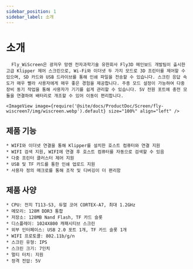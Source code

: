 ```yaml
---
sidebar_position: 1
sidebar_label: 소개
---
```




# 소개

      Fly_WiScreen은 광저우 망렌 전자과학기술 유한회사 Fly3D 메인보드 개발팀이 출시한 고급 Klipper 제어 스크린으로, Wi-Fi와 이더넷 두 가지 모드로 3D 프린터를 제어할 수 있으며, SD 카드와 USB 드라이브를 통해 인쇄 파일을 전송할 수 있습니다. 스크린 응답 속도가 매우 빨라 사용자에게 매우 좋은 경험을 제공합니다. 주종 모드 설정이 가능하여 다중 장비 동기 작업을 통해 사용자가 기기를 쉽게 관리할 수 있습니다. 5V 전원 포트에 충전 모듈을 연결하여 배터리로 개조할 수 있어 이동이 편리합니다.

    <ImageView image={require('@site/docs/ProductDoc/Screen/fly-wiscreen7/img/wiscreen.webp').default} size="100%" align="left" />

## 제품 기능

    * WIFI와 이더넷 연결을 통해 Klipper를 설치한 호스트 컴퓨터와 연결 지원
    * WIFI 검색 지원, WIFI에 연결 후 호스트 컴퓨터를 자동으로 검색할 수 있음
    * 다중 프린터 클러스터 제어 지원
    * USB 및 TF 카드를 통한 인쇄 업로드 지원
    * 사용자 정의 매크로를 통해 조작 및 디버깅이 더 편리함

## 제품 사양

    * CPU: 전지 T113-S3, 듀얼 코어 CORTEX-A7, 최대 1.2GHz
    * 메모리: 128M DDR3 통합
    * 저장소: 128MB Nand Flash, TF 카드 슬롯
    * 디스플레이: 1024X800 캐패시티브 스크린
    * 외부 인터페이스: USB 2.0 포트 1개, TF 카드 슬롯 1개
    * WIFI 프로토콜: 802.11b/g/n
    * 스크린 유형: IPS
    * 스크린 크기: 7인치
    * 멀티 터치: 지원
    * 정격 전압: 5V

